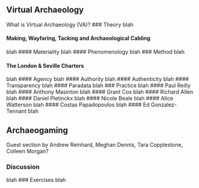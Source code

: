 ## Virtual Archaeology
What is Virtual Archaeology (VA)?
### Theory
blah

#### Making, Wayfaring, Tacking and Archaeological Cabling
blah
#### Materiality
blah
#### Phenomenology
blah
### Method
blah

#### The London & Seville Charters
blah
#### Agency
blah
#### Authority
blah
#### Authenticity
blah
#### Transparency
blah
#### Paradata
blah
### Practice
blah
#### Paul Reilly
blah
#### Anthony Masinton
blah
#### Grant Cox
blah
#### Richard Allen
blah
#### Daniel Pletinckx
blah
#### Nicole Beale
blah
#### Alice Watterson
blah
#### Costas Papadopoulos
blah
#### Ed Gonzalez-Tennant
blah


## Archaeogaming
Guest section by Andrew Reinhard, Meghan Dennis, Tara Copplestone, Colleen Morgan?


### Discussion
blah
### Exercises
blah
